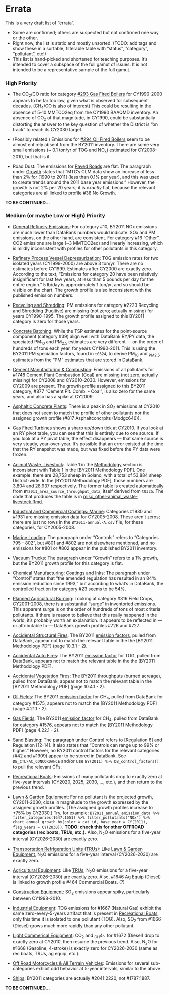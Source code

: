 # Errata {#errata -}

This is a very draft list of "errata". 

- Some are confirmed; others are suspected but not confirmed one way or the other. 
- Right now, the list is static and mostly unsorted. (TODO: add tags and show these in a sortable, filterable table with "status", "category", "pollutant", etc!)
- This list is hand-picked and shortened for teaching purposes. It's intended to cover a subspace of the full gamut of issues. It is not intended to be a representative sample of the full gamut.

### High Priority

- The CO~2~/CO ratio for category [#293 Gas Fired Boilers](#SS_combust-power_plant-boilers) for CY1990-2000 appears to be far too low, given what is observed for subsequent decades. (CH~4~/CO is also of interest) This could be resulting in the absence of 5-10 MMTCO2eq from the CY1990 BAAQMD inventory. An absence of CO~2~ of that magnitude, in CY1990, could be substantially distorting the answer to the key question of whether the District is "on track" to reach its CY2030 target.

- (Possibly related.) Emissions for [#294 Oil Fired Boilers](#SS_combust-power_plant-boilers) seem to be almost entirely absent from the BY2011 inventory. There are some very small emissions (~ 0.1 ton/yr of TOG and NO~x~) estimated for CY2008-2010, but that is it.

- Road Dust: The emissions for [Paved Roads](#misc_other-roads-paved) are flat. The paragraph under [Growth](#misc_other-roads-paved-growth) states that "MTC’s CLM data show an increase of less than 2% for [1990 to 2011] (less than 0.1% per year), and this was used to create trends around the 2011 base year emissions." However, the growth is not 2% per 20 years; it is _exactly_ flat, because the relevant categories are all linked to profile #38 No Growth.

**TO BE CONTINUED...**

### Medium (or maybe Low or High) Priority

- [General Refinery Emissions](#petref_fac-general}): For category #10, BY2011 NOx emissions are much lower than DataBank numbers would indicate. SOx and PM emissions, on the other hand, are consistent. For category #16 "Other", CO2 emissions are large (~3 MMTCO2eq) and linearly increasing, which is mildly inconsistent with profiles for other pollutants in this category.

- [Refinery Process Vessel Depressurization](#petref_fac-vessel_depress): TOG emission rates for  two isolated years (CY1999-2000) are above 3 ton/yr. There are no estimates before CY1999. Estimates after CY2000 are exactly zero. According to the text, "Emissions for category 20 have been relatively insignificant for last few years, at less than 5 pounds per day for the entire region." 5 lb/day is approximately 1 ton/yr, and so should be visible on the chart. The growth profile is also inconsistent with the published emission numbers.

- [Recycling and Shredding](#indcom-metal-history): PM emissions for category #2223 Recycling and Shredding (Fugitive) are missing (not zero; actually missing) for years CY1990-1995. The growth profile assigned to this BY2011 category is zero for those years.

- [Concrete Batching](#indcom-concrete-batching): While the TSP estimates for the point-source component (category #39) align well with DataBank RY/PY data, the speciated PM~10~ and PM~2.5~ estimates are very different --- on the order of hundreds of tons each year, for years CY1990-2011. This is using the BY2011 PM speciation factors, found in `t0324`, to derive PM~10~ and ~PM2.5~ estimates from the "PM" estimates that are stored in DataBank.

- [Cement Manufacturing & Combustion](#indcom-cement-history): Emissions of all pollutants for #1748 Cement Plant Combustion (Coal) are missing (not zero; actually missing) for CY2008 and CY2010-2030. However, emissions for CY2009 are present. The growth profile assigned to this BY2011 category, #877 "Cement Plt. Comb. - Coal", is also zero for the same years, and also has a spike at CY2009.

- [Asphaltic Concrete Plants](#indcom-concrete-asphaltic): There is a peak in SO~2~ emissions at CY2010 that does not seem to match the profile of other pollutants nor the assigned growth profile (#817 Asphaltconcrplts (Modgc646)).

- [Gas Fired Turbines](#SS_combust-turbines) shows a sharp up/down tick at CY2010. If you look at an RY pivot table, you can see that this is entirely due to one source. If you look at a PY pivot table, the effect disappears --- that same source is very steady, year-over-year. It's possible that an error existed at the time that the RY snapshot was made, but was fixed before the PY data were frozen.

- [Animal Waste, Livestock](#misc_other-animal_waste-livestock): Table 1 in the [Methodology](#misc_other-animal_waste-livestock-methodology) section is inconsistent with Table 1 in the [BY2011 Methodology PDF]. One example: there are 28,753 sheep in Solano, with a total of 53,884 sheep District-wide. In the [BY2011 Methodology PDF], those numbers are 3,804 and 28,937 respectively. The former table is created automatically from `BY2011_area_source_throughput_data`, itself derived from `t0325`. The code that produces the table is in [misc_other-animal_waste-livestock.Rmd](https://github.com/holstius/BY2011-methodology/blob/master/10-misc_other/misc_other-animal_waste-livestock.Rmd). 

- [Industrial and Commercial Coatings: Marine](#coat-indcom-marine): Categories #1930 and #1931 are missing emission data for CY2005-2008. These aren't zeros; there are just no rows in the `BY2011-annual-A.csv` file, for these categories, for CY2005-2008.

- [Marine Loading](#petprod-marine_load): The paragraph under "Controls" refers to "Categories 795 - 802", but #801 and #802 are not elsewhere mentioned, and no emissions for #801 or #802 appear in the published BY2011 inventory. 

- [Vacuum Trucks](#petprod-vacuum_truck): The paragraph under "Growth" refers to a 1% growth, but the BY2011 growth profile for this category is flat.

- [Chemical Manufacturing: Coatings and Inks](#chem_fac-coatings): The paragraph under "Control" states that "the amended regulation has resulted in an 84% emission reduction since 1993," but according to what's in DataBank, the controlled fraction for category #23 seems to be 54%.

- [Planned Agricultural Burning](#waste_burn-planned_ag): Looking at category #316 Field Crops, CY2001-2008, there is a substantial "surge" in inventoried emissions. This apparent surge is on the order of hundreds of tons of most criteria pollutants. If there is reason to believe that this really happened in the world, it's probably worth an explanation. It appears to be reflected in --- or attributable to --- DataBank growth profiles #726 and #727.

- [Accidental Structural Fires](#misc_other-fires-struct): The BY2011 [emission factors](#misc_other-fires-struct-emission_factors), pulled from DataBank, appear not to match the relevant table in the the [BY2011 Methodology PDF] (page 10.3.1 - 2).

- [Accidental Auto Fires](#misc_other-fires-auto): The BY2011 [emission factor](#misc_other-fires-auto-methodology) for TOG, pulled from DataBank, appears not to match the relevant table in the the [BY2011 Methodology PDF].

- [Accidental Vegetation Fires](#misc_other-fires-veg): The BY2011 throughputs (burned acreage), pulled from DataBank, appear not to match the relevant table in the [BY2011 Methodology PDF] (page 10.4.1 - 2).

- [Oil Fields](#indcom-oil_fields): The BY2011 [emission factor](#indcom-oil_fields-methodology-area) for CH~4~, pulled from DataBank for category #1575, appears not to match the [BY2011 Methodology PDF] (page 4.21.1 - 2).

- [Gas Fields](#indcom-gas_fields): The BY2011 [emission factor](#indcom-gas_fields-methodology-area) for CH~4~, pulled from DataBank for category #1576, appears not to match the [BY2011 Methodology PDF] (page 4.22.1 - 2).

- [Sand Blasting](#indcom-sandblast): The paragraph under [Control](#indcom-sandblast-control) refers 
to [Regulation 6] and Regulation [12-14]. It also states that "Controls can range up to 99% or higher." However, no BY2011 control factors for the relevant categories (#42 and #1909) appear to be stored in DataBank. See `DB_CTLFAC_CONCORDANCE` and/or use `BY(2011) %>% DB_control_factors()` to pull the relevant CFs.

- [Recreational Boats](#mobile-rec_boats): Emissions of many pollutants drop to exactly zero at five-year intervals (CY2020, 2025, 2030, ..., etc.), and then return to the previous trend. 

- [Lawn & Garden Equipment](#mobile-lawn_garden): For no pollutant is the projected growth, CY2011-2030, close in magnitude to the growth expressed by the assigned growth profiles. (The assigned growth profiles increase to +75% by CY2030.) Try, for example: `BY2011_annual_emission_data %>% filter_categories(1647:1651) %>% filter_pollutants("NOx") %>% chart_annual_growth_by(color = cat_id, base_year = CY(2011), flag_years = CY(2030))`. **TODO: check this for other OFFROAD categories (rec boats, TRUs, etc.).** Also, N~2~O emissions for a five-year interval (CY2026-2030) are exactly zero.

- [Transportation Refrigeration Units (TRUs)](#mobile-TRU): Like [Lawn & Garden Equipment](#mobile-lawn_garden), N~2~O emissions for a five-year interval (CY2026-2030) are exactly zero.

- [Agricultural Equipment](#mobile-ag-equip): Like [TRUs](#mobile-TRU), N~2~O emissions for a five-year interval (CY2026-2030) are exactly zero. Also, #1646 Ag Equip (Diesel) is linked to growth profile #464 Commercial Boats. (?)

- [Construction Equipment](#mobile-offroad-diesel-construct-equip): SO~2~ emissions appear spiky, particularly between CY1998-2010.

- [Industrial Equipment](#mobile-offroad-diesel-indust-equip): TOG emissions for #1667 (Natural Gas) exhibit the same zero-every-5-years artifact that is present in [Recreational Boats](#mobile-rec_boats), only this time it is isolated to one pollutant (TOG). Also, SO~2~ from #1666 (Diesel) grows much more rapidly than any other pollutant.

- [Light Commerical Equipment](#mobile-offroad-diesel-light_com-equip): CO~2~ and ~CH~4~ for #1672 (Diesel) drop to exactly zero at CY2010, then resume the previous trend. Also, N~2~O for #1668 (Gasoline, 4-stroke) is exactly zero for CY2026-2030 (same as rec boats, TRUs, ag equip, etc.).

- [Off Road Motorcycles & All Terrain Vehicles](#mobile-offroad-rec_veh): Emissions for several sub-categories exhibit odd behavior at 5-year intervals, similar to the above.

- [Ships](#mobile-ship): BY2011 categories are actually #2041:2220, not #1787:1887.

**TO BE CONTINUED...**
